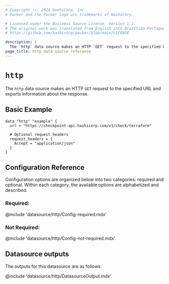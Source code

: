 ```yaml
---
# Copyright (c) 2024 HashiCorp, Inc.
# Packer and the Packer logo are trademarks of HashiCorp.

# Licensed under the Business Source License, Version 1.1.
# The original work was translated from English into Brazilian Portuguese.
# https://github.com/hashicorp/packer/blob/main/LICENSE

description: |
  The `http` data source makes an HTTP `GET` request to the specified URL and exports information about the response.
page_title: http data source reference
---
```


<BadgesHeader>
  <PluginBadge type="official" />
  <PluginBadge type="hcp_packer_ready" />
</BadgesHeader>

# `http`

The `http` data source makes an HTTP `GET` request to the specified URL and exports information about the response.


## Basic Example

```hcl
data "http" "example" {
  url = "https://checkpoint-api.hashicorp.com/v1/check/terraform"

  # Optional request headers
  request_headers = {
    Accept = "application/json"
  }
}
```

## Configuration Reference

Configuration options are organized below into two categories: required and
optional. Within each category, the available options are alphabetized and
described.

### Required:

@include 'datasource/http/Config-required.mdx'

### Not Required:
@include 'datasource/http/Config-not-required.mdx'

## Datasource outputs

The outputs for this datasource are as follows:

@include 'datasource/http/DatasourceOutput.mdx'

